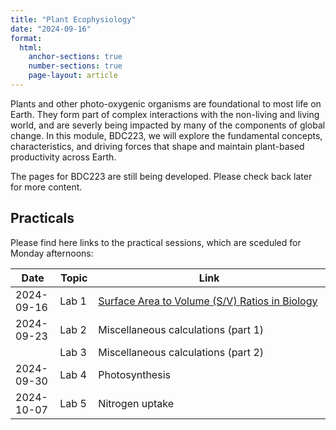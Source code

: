 ```yaml
---
title: "Plant Ecophysiology"
date: "2024-09-16"
format:
  html:
    anchor-sections: true
    number-sections: true
    page-layout: article
---
```


Plants and other photo-oxygenic organisms are foundational to most life on Earth. They form part of complex interactions with the non-living and living world, and are severly being impacted by many of the components of global change. In this module, BDC223, we will explore the fundamental concepts, characteristics, and driving forces that shape and maintain plant-based productivity across Earth.

The pages for BDC223 are still being developed. Please check back later for more content.

##  Practicals

Please find here links to the practical sessions, which are sceduled for Monday afternoons:

|     Date    |   Topic   |   Link                                                          |
|-------------|-----------|-----------------------------------------------------------------|
| 2024-09-16  | Lab 1     | [Surface Area to Volume (S/V) Ratios in Biology](Lab1_SA_V.qmd) |
| 2024-09-23  | Lab 2     | Miscellaneous calculations (part 1)                             |
|             | Lab 3     | Miscellaneous calculations (part 2)                             |
| 2024-09-30  | Lab 4     | Photosynthesis                                                  |
| 2024-10-07  | Lab 5     | Nitrogen uptake                                                 |

